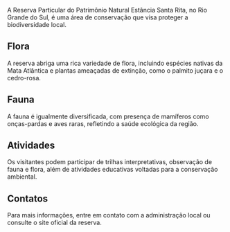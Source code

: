 A Reserva Particular do Patrimônio Natural Estância Santa Rita, no Rio Grande do Sul, é uma área de conservação que visa proteger a biodiversidade local.

## Flora

A reserva abriga uma rica variedade de flora, incluindo espécies nativas da Mata Atlântica e plantas ameaçadas de extinção, como o palmito juçara e o cedro-rosa.

## Fauna

A fauna é igualmente diversificada, com presença de mamíferos como onças-pardas e aves raras, refletindo a saúde ecológica da região.

## Atividades

Os visitantes podem participar de trilhas interpretativas, observação de fauna e flora, além de atividades educativas voltadas para a conservação ambiental.

## Contatos

Para mais informações, entre em contato com a administração local ou consulte o site oficial da reserva.
